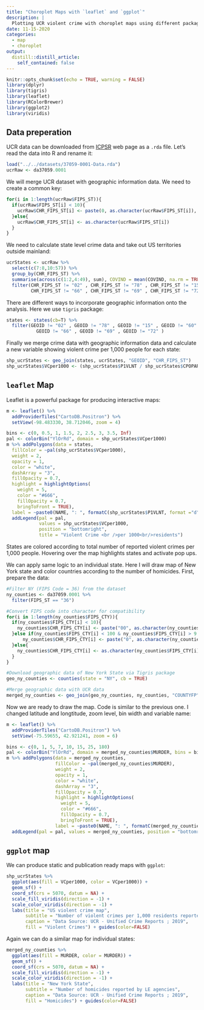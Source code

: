 ```yaml
---
title: "Choroplet Maps with `leaflet` and `ggplot`"
description: |
  Plotting UCR violent crime with choroplet maps using different packages
date: 11-15-2020
categories:
  - map
  - choroplet
output:
  distill::distill_article:
    self_contained: false
---
```



```r
knitr::opts_chunk$set(echo = TRUE, warning = FALSE)
library(dplyr)
library(tigris)
library(leaflet)
library(RColorBrewer)
library(ggplot2)
library(viridis)
```

## Data preperation

UCR data can be downloaded from [ICPSR](https://www.icpsr.umich.edu/web/pages/index.html) web page as a `.rda` file. Let's read the data into R and rename it:

```r
load("../../datasets/37059-0001-Data.rda")
ucrRaw <- da37059.0001
```

We will merge UCR dataset with geographic information data. We need to create a common key:

```r
for(i in 1:length(ucrRaw$FIPS_ST)){
  if(ucrRaw$FIPS_ST[i] < 10){
    ucrRaw$CHR_FIPS_ST[i] <- paste(0, as.character(ucrRaw$FIPS_ST[i]), sep = "")
  }else{
    ucrRaw$CHR_FIPS_ST[i] <- as.character(ucrRaw$FIPS_ST[i])
  }
}
```

We need to calculate state level crime data and take out US territories outside mainland:

```r
ucrStates <- ucrRaw %>% 
  select(c(7:8,10:57)) %>% 
  group_by(CHR_FIPS_ST) %>% 
  summarise(across(c(1:2,4:49), sum), COVIND = mean(COVIND, na.rm = TRUE)) %>% 
  filter(CHR_FIPS_ST != "02" , CHR_FIPS_ST != "78" , CHR_FIPS_ST != "15" , CHR_FIPS_ST != "60" , 
         CHR_FIPS_ST != "66" , CHR_FIPS_ST != "69" , CHR_FIPS_ST != "72")
```

There are different ways to incorporate geographic information onto the analysis. Here we use `tigris` package:

```r
states <- states(cb=T) %>% 
  filter(GEOID != "02" , GEOID != "78" , GEOID != "15" , GEOID != "60" , 
           GEOID != "66" , GEOID != "69" , GEOID != "72" )
```

Finally we merge crime data with geographic information data and calculate a new variable showing violent crime per 1,000 people for each state:

```r
shp_ucrStates <- geo_join(states, ucrStates, "GEOID", "CHR_FIPS_ST")
shp_ucrStates$VCper1000 <- (shp_ucrStates$P1VLNT / shp_ucrStates$CPOPARST) * 1000
```

## `leaflet` Map
Leaflet is a powerful package for producing interactive maps:

```r
m <- leaflet() %>% 
  addProviderTiles("CartoDB.Positron") %>%
  setView(-98.483330, 38.712046, zoom = 4)

bins <- c(0, 0.5, 1, 1.5, 2, 2.5, 3, 3.5, Inf)
pal <- colorBin("YlOrRd", domain = shp_ucrStates$VCper1000)
m %>% addPolygons(data = states,
  fillColor = ~pal(shp_ucrStates$VCper1000),
  weight = 2,
  opacity = 1,
  color = "white",
  dashArray = "3",
  fillOpacity = 0.7,
  highlight = highlightOptions(
    weight = 5,
    color = "#666",
    fillOpacity = 0.7,
    bringToFront = TRUE),
  label = ~paste0(NAME, ": ", formatC(shp_ucrStates$P1VLNT, format ="d", big.mark = ","))) %>% 
  addLegend(pal = pal, 
            values = shp_ucrStates$VCper1000, 
            position = "bottomright", 
            title = "Violent Crime <br />per 1000<br/>residents")
```

States are colored according to total number of reported violent crimes per 1,000 people. Hovering over the map highlights states and activate pop ups.

We can apply same logic to an individual state. Here I will draw map of New York state and color countries according to the number of homicides. First, prepare the data:

```r
#Filter NY (FIPS Code = 36) from the dataset
ny_counties <- da37059.0001 %>% 
  filter(FIPS_ST == "36")

#Convert FIPS code into character for compatibility
for(i in 1:length(ny_counties$FIPS_CTY)){
  if(ny_counties$FIPS_CTY[i] < 10){
    ny_counties$CHR_FIPS_CTY[i] <- paste("00", as.character(ny_counties$FIPS_CTY[i]), sep = "")
  }else if(ny_counties$FIPS_CTY[i] < 100 & ny_counties$FIPS_CTY[i] > 9 ){
      ny_counties$CHR_FIPS_CTY[i] <- paste("0", as.character(ny_counties$FIPS_CTY[i]), sep = "")
  }else{
    ny_counties$CHR_FIPS_CTY[i] <- as.character(ny_counties$FIPS_CTY[i])
  }
}

#Download geographic data of New York State via Tigris package
geo_ny_counties <- counties(state = "NY", cb = TRUE)

#Merge geographic data with UCR data
merged_ny_counties <- geo_join(geo_ny_counties, ny_counties, "COUNTYFP", "CHR_FIPS_CTY")
```

Now we are ready to draw the map. Code is similar to the previous one. I changed latitude and longtitude, zoom level, bin width and variable name:

```r
m <- leaflet() %>% 
  addProviderTiles("CartoDB.Positron") %>%
  setView(-75.59655, 42.921241, zoom = 6)

bins <- c(0, 1, 5, 7, 10, 15, 25, 180)
pal <- colorBin("YlOrRd", domain = merged_ny_counties$MURDER, bins = bins)
m %>% addPolygons(data = merged_ny_counties,
                  fillColor = ~pal(merged_ny_counties$MURDER),
                  weight = 2,
                  opacity = 1,
                  color = "white",
                  dashArray = "3",
                  fillOpacity = 0.7,
                  highlight = highlightOptions(
                    weight = 5,
                    color = "#666",
                    fillOpacity = 0.7,
                    bringToFront = TRUE),
                  label = ~paste0(NAME, ": ", formatC(merged_ny_counties$MURDER, format ="d", big.mark = ","))) %>% 
  addLegend(pal = pal, values = merged_ny_counties, position = "bottomright", title = "Homicides")
```


## `ggplot` map
We can produce static and publication ready maps with `ggplot`:

```r
shp_ucrStates %>% 
  ggplot(aes(fill = VCper1000, color = VCper1000)) +
  geom_sf() +
  coord_sf(crs = 5070, datum = NA) +
  scale_fill_viridis(direction = -1) + 
  scale_color_viridis(direction = -1) +
  labs(title = "US violent crime map",
       subtitle = "Number of violent crimes per 1,000 residents reported by LE agencies", 
       caption = "Data Source: UCR - Unified Crime Reports ; 2019",
       fill = "Violent Crimes") + guides(color=FALSE)
```

Again we can do a similar map for individual states:

```r
merged_ny_counties %>% 
  ggplot(aes(fill = MURDER, color = MURDER)) +
  geom_sf() +
  coord_sf(crs = 5070, datum = NA) +
  scale_fill_viridis(direction = -1) + 
  scale_color_viridis(direction = -1) +
  labs(title = "New York State",
       subtitle = "Number of homicides reported by LE agencies", 
       caption = "Data Source: UCR - Unified Crime Reports ; 2019",
       fill = "Homicides") + guides(color=FALSE)
```

